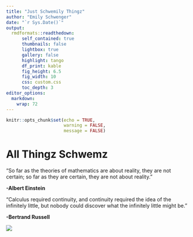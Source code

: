 ```yaml
---
title: "Just Schwemily Thingz"
author: "Emily Schwenger"
date: "`r Sys.Date()`"
output: 
  rmdformats::readthedown:
      self_contained: true
      thumbnails: false
      lightbox: true
      gallery: false
      highlight: tango
      df_print: kable
      fig_height: 6.5
      fig_width: 10
      css: custom.css
      toc_depth: 3
editor_options: 
  markdown: 
    wrap: 72
---
```


```r
knitr::opts_chunk$set(echo = TRUE, 
                      warning = FALSE, 
                      message = FALSE) 
```

# All Thingz Schwemz

"So far as the theories of mathematics are about reality, they are not certain; so far as they are certain, they are not about reality."

  **-Albert Einstein**

"Calculus required continuity, and continuity required the idea of the infinitely little, but nobody could discover what the infinitely little might be." 

  **-Bertrand Russell**

![](mandelbrot_set.png)
